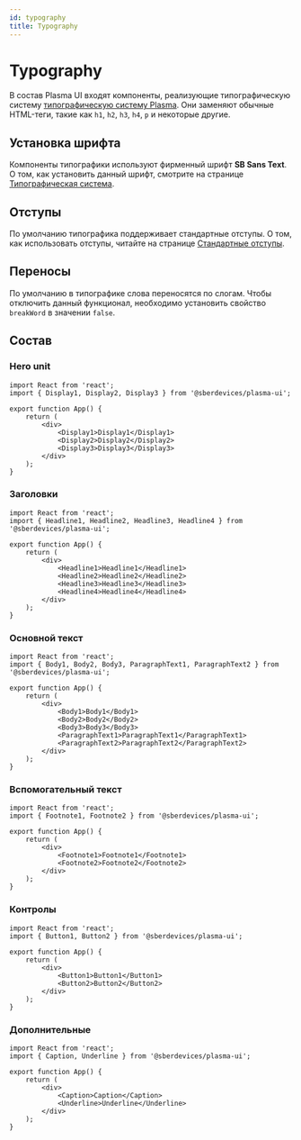 ```yaml
---
id: typography
title: Typography
---
```



# Typography
В состав Plasma UI входят компоненты, реализующие типографическую систему [типографическую систему Plasma](../design/typography).
Они заменяют обычные HTML-теги, такие как `h1`, `h2`, `h3`, `h4`, `p` и некоторые другие.

<StorybookLink name="Typography" />

## Установка шрифта
Компоненты типографики используют фирменный шрифт **SB Sans Text**.
О том, как установить данный шрифт, смотрите на странице [Типографическая система](../design/typography#установка-шрифта).

## Отступы
По умолчанию типографика поддерживает стандартные отступы.
О том, как использовать отступы, читайте на странице [Стандартные отступы](../design/spacing#встроенные-отступы-в-типографике).

## Переносы
По умолчанию в типографике слова переносятся по слогам. Чтобы отключить данный функционал, необходимо установить свойство `breakWord` в значении `false`.

## Состав

### Hero unit

```tsx live
import React from 'react';
import { Display1, Display2, Display3 } from '@sberdevices/plasma-ui';

export function App() {
    return (
        <div>
            <Display1>Display1</Display1>
            <Display2>Display2</Display2>
            <Display3>Display3</Display3>
        </div>
    );
}
```

### Заголовки

```tsx live
import React from 'react';
import { Headline1, Headline2, Headline3, Headline4 } from '@sberdevices/plasma-ui';

export function App() {
    return (
        <div>
            <Headline1>Headline1</Headline1>
            <Headline2>Headline2</Headline2>
            <Headline3>Headline3</Headline3>
            <Headline4>Headline4</Headline4>
        </div>
    );
}
```

### Основной текст

```tsx live
import React from 'react';
import { Body1, Body2, Body3, ParagraphText1, ParagraphText2 } from '@sberdevices/plasma-ui';

export function App() {
    return (
        <div>
            <Body1>Body1</Body1>
            <Body2>Body2</Body2>
            <Body3>Body3</Body3>
            <ParagraphText1>ParagraphText1</ParagraphText1>
            <ParagraphText2>ParagraphText2</ParagraphText2>
        </div>
    );
}
```

### Вспомогательный текст

```tsx live
import React from 'react';
import { Footnote1, Footnote2 } from '@sberdevices/plasma-ui';

export function App() {
    return (
        <div>
            <Footnote1>Footnote1</Footnote1>
            <Footnote2>Footnote2</Footnote2>
        </div>
    );
}
```

### Контролы

```tsx live
import React from 'react';
import { Button1, Button2 } from '@sberdevices/plasma-ui';

export function App() {
    return (
        <div>
            <Button1>Button1</Button1>
            <Button2>Button2</Button2>
        </div>
    );
}
```

### Дополнительные
```tsx live
import React from 'react';
import { Caption, Underline } from '@sberdevices/plasma-ui';

export function App() {
    return (
        <div>
            <Caption>Caption</Caption>
            <Underline>Underline</Underline>
        </div>
    );
}
```
